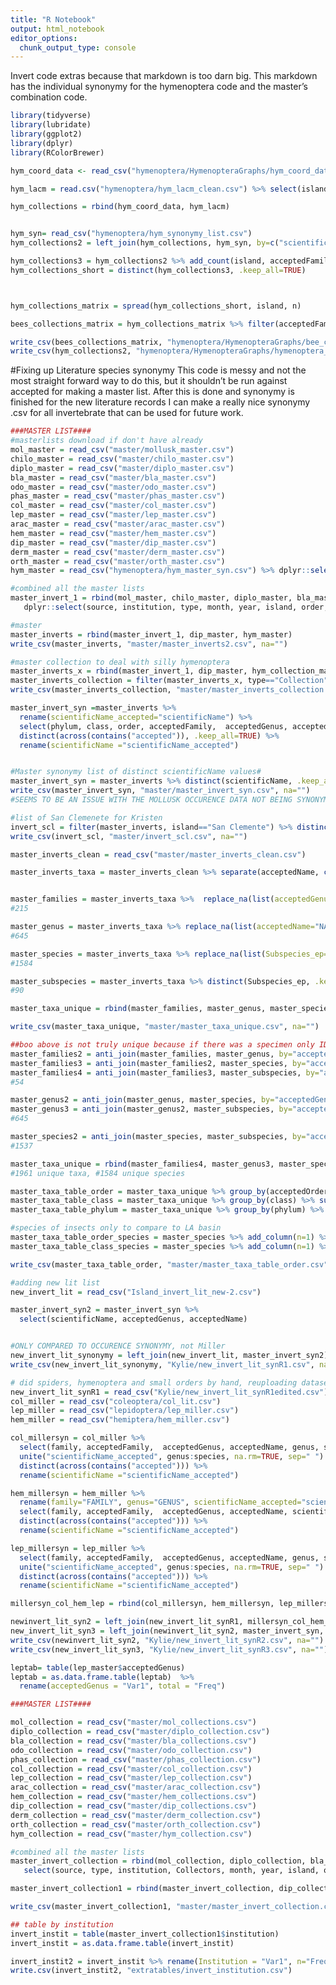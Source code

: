 ```yaml
---
title: "R Notebook"
output: html_notebook
editor_options: 
  chunk_output_type: console
---
```


Invert code extras because that markdown is too darn big. This markdown has the individual synonymy for the hymenoptera code and the master's combination code.

```r
library(tidyverse)
library(lubridate)
library(ggplot2)
library(dplyr)
library(RColorBrewer)
```

```r
hym_coord_data <- read_csv("hymenoptera/HymenopteraGraphs/hym_coord_data.csv") %>% select(island, source, month_arabic, day_arabic, year, island, order, scientificName, latitude, longitude, locality, institutionCode, Collector)

hym_lacm = read.csv("hymenoptera/hym_lacm_clean.csv") %>% select(island, source, month_arabic, day_arabic, year, island, order, scientificName, locality, collector) %>% add_column(latitude=NA, longitude=NA, institutionCode="LACM") %>% rename(Collector="collector")

hym_collections = rbind(hym_coord_data, hym_lacm)


hym_syn= read_csv("hymenoptera/hym_synonymy_list.csv")
hym_collections2 = left_join(hym_collections, hym_syn, by=c("scientificName"))

hym_collections3 = hym_collections2 %>% add_count(island, acceptedFamily, acceptedGenus, acceptedName, sort=TRUE) %>% select(island, acceptedFamily, acceptedGenus, acceptedName, scientificName, n) %>%   filter(!is.na(island))
hym_collections_short = distinct(hym_collections3, .keep_all=TRUE)



hym_collections_matrix = spread(hym_collections_short, island, n)

bees_collections_matrix = hym_collections_matrix %>% filter(acceptedFamily %in% c("Andrenidae", "Apidae", "Colletidae", "Megachilidae", "Halictidae"))

write_csv(bees_collections_matrix, "hymenoptera/HymenopteraGraphs/bee_collections_matrix.csv", na="")
write_csv(hym_collections2, "hymenoptera/HymenopteraGraphs/hymenoptera_collections_list.csv")
```



#Fixing up Literature species synonymy
This code is messy and not the most straight forward way to do this, but it shouldn't be run against accepted for making a master list. After this is done and synonymy is finished for the new literature records I can make a really nice synonymy .csv for all invertebrate that can be used for future work. 
```r
###MASTER LIST####
#masterlists download if don't have already
mol_master = read_csv("master/mollusk_master.csv")
chilo_master = read_csv("master/chilo_master.csv")
diplo_master = read_csv("master/diplo_master.csv")
bla_master = read_csv("master/bla_master.csv")
odo_master = read_csv("master/odo_master.csv")
phas_master = read_csv("master/phas_master.csv")
col_master = read_csv("master/col_master.csv")
lep_master = read_csv("master/lep_master.csv")
arac_master = read_csv("master/arac_master.csv")
hem_master = read_csv("master/hem_master.csv")
dip_master = read_csv("master/dip_master.csv")
derm_master = read_csv("master/derm_master.csv")
orth_master = read_csv("master/orth_master.csv")
hym_master = read_csv("hymenoptera/hym_master_syn.csv") %>% dplyr::select(source, month, year, island, order, acceptedFamily, acceptedGenus, acceptedName, scientificName) %>% add_column(latitude=NA, longitude=NA, phylum="Arthropoda", class="Insecta", type="undet", institution="undet")

#combined all the master lists
master_invert_1 = rbind(mol_master, chilo_master, diplo_master, bla_master, odo_master, phas_master, col_master, lep_master, arac_master, orth_master, derm_master, hem_master) %>% 
   dplyr::select(source, institution, type, month, year, island, order, acceptedFamily, acceptedGenus, acceptedName, scientificName, latitude, longitude, phylum, class)

#master
master_inverts = rbind(master_invert_1, dip_master, hym_master)
write_csv(master_inverts, "master/master_inverts2.csv", na="")

#master collection to deal with silly hymenoptera 
master_inverts_x = rbind(master_invert_1, dip_master, hym_collection_master) 
master_inverts_collection = filter(master_inverts_x, type=="Collection")
write_csv(master_inverts_collection, "master/master_inverts_collection.csv", na="")

master_invert_syn =master_inverts %>%
  rename(scientificName_accepted="scientificName") %>%
  select(phylum, class, order, acceptedFamily,  acceptedGenus, acceptedName, scientificName_accepted) %>%
  distinct(across(contains("accepted")), .keep_all=TRUE) %>%
  rename(scientificName ="scientificName_accepted")


#Master synonymy list of distinct scientificName values#
master_invert_syn = master_inverts %>% distinct(scientificName, .keep_all=TRUE) %>% select(phylum, class, order, scientificName, acceptedFamily, acceptedGenus, acceptedName)
write_csv(master_invert_syn, "master/master_invert_syn.csv", na="")
#SEEMS TO BE AN ISSUE WITH THE MOLLUSK OCCURENCE DATA NOT BEING SYNONYMIZED !!!

#list of San Clemenete for Kristen
invert_scl = filter(master_inverts, island=="San Clemente") %>% distinct(scientificName, .keep_all=TRUE) %>% select(island, phylum, class, order, acceptedFamily, acceptedGenus, acceptedName, scientificName)
write_csv(invert_scl, "master/invert_scl.csv", na="")
```

```r
master_inverts_clean = read_csv("master/master_inverts_clean.csv")

master_inverts_taxa = master_inverts_clean %>% separate(acceptedName, c("Species1", "Species2", "Subspecies_ep"), remove=FALSE, convert=FALSE) %>% unite("acceptedName2", "Species1":"Species2", remove=TRUE, sep=" ", na.rm=TRUE)  %>% rename(acceptedOrder="order") %>% dplyr::select(phylum, class, acceptedOrder, acceptedFamily, acceptedGenus, acceptedName, acceptedName2, Subspecies_ep)


master_families = master_inverts_taxa %>%  replace_na(list(acceptedGenus="NA")) %>% filter(acceptedGenus=="NA") %>% distinct(acceptedFamily, .keep_all=TRUE) %>% drop_na(acceptedFamily)
#215

master_genus = master_inverts_taxa %>% replace_na(list(acceptedName="NA")) %>% filter(acceptedName=="NA") %>% distinct(acceptedGenus, .keep_all=TRUE) %>% drop_na(acceptedGenus)
#645

master_species = master_inverts_taxa %>% replace_na(list(Subspecies_ep="NA")) %>%  filter(Subspecies_ep=="NA") %>% distinct(acceptedName, .keep_all=TRUE) %>% drop_na(acceptedName)
#1584

master_subspecies = master_inverts_taxa %>% distinct(Subspecies_ep, .keep_all=TRUE) %>% drop_na(Subspecies_ep)
#90 

master_taxa_unique = rbind(master_families, master_genus, master_species, master_subspecies)

write_csv(master_taxa_unique, "master/master_taxa_unique.csv", na="")

##boo above is not truly unique because if there was a specimen only IDed to family now it will be pulled out to the family list even if there are other things IDed to genus
master_families2 = anti_join(master_families, master_genus, by="acceptedFamily")
master_families3 = anti_join(master_families2, master_species, by="acceptedFamily")
master_families4 = anti_join(master_families3, master_subspecies, by="acceptedFamily")
#54

master_genus2 = anti_join(master_genus, master_species, by="acceptedGenus")
master_genus3 = anti_join(master_genus2, master_subspecies, by="acceptedGenus")
#645

master_species2 = anti_join(master_species, master_subspecies, by="acceptedName2")
#1537

master_taxa_unique = rbind(master_families4, master_genus3, master_species2, master_subspecies) %>% add_column(n=1)
#1961 unique taxa, #1584 unique species

master_taxa_table_order = master_taxa_unique %>% group_by(acceptedOrder) %>% summarise("taxa richness"=sum(n))
master_taxa_table_class = master_taxa_unique %>% group_by(class) %>% summarise("taxa richness"=sum(n))
master_taxa_table_phylum = master_taxa_unique %>% group_by(phylum) %>% summarise("taxa richness"=sum(n))

#species of insects only to compare to LA basin 
master_taxa_table_order_species = master_species %>% add_column(n=1) %>% group_by(acceptedOrder) %>% summarise("taxa richness"=sum(n))
master_taxa_table_class_species = master_species %>% add_column(n=1) %>% group_by(class) %>% summarise("taxa richness"=sum(n))

write_csv(master_taxa_table_order, "master/master_taxa_table_order.csv")
```


``` r

#adding new lit list 
new_invert_lit = read_csv("Island_invert_lit_new-2.csv")

master_invert_syn2 = master_invert_syn %>%
  select(scientificName, acceptedGenus, acceptedName)


#ONLY COMPARED TO OCCURENCE SYNONYMY, not Miller 
new_invert_lit_synonymy = left_join(new_invert_lit, master_invert_syn2)
write_csv(new_invert_lit_synonymy, "Kylie/new_invert_lit_synR1.csv", na="")

# did spiders, hymenoptera and small orders by hand, reuploading dataset and then will compare to miller lit synonymy for hemiptera, coleoptera and lepidoptera
new_invert_lit_synR1 = read_csv("Kylie/new_invert_lit_synR1edited.csv")
col_miller = read_csv("coleoptera/col_lit.csv")
lep_miller = read_csv("lepidoptera/lep_miller.csv")
hem_miller = read_csv("hemiptera/hem_miller.csv")

col_millersyn = col_miller %>%
  select(family, acceptedFamily,  acceptedGenus, acceptedName, genus, species) %>%
  unite("scientificName_accepted", genus:species, na.rm=TRUE, sep=" ") %>%
  distinct(across(contains("accepted"))) %>%
  rename(scientificName ="scientificName_accepted")

hem_millersyn = hem_miller %>%
  rename(family="FAMILY", genus="GENUS", scientificName_accepted="scientificName") %>%
  select(family, acceptedFamily,  acceptedGenus, acceptedName, scientificName_accepted) %>%
  distinct(across(contains("accepted"))) %>%
  rename(scientificName ="scientificName_accepted")

lep_millersyn = lep_miller %>%
  select(family, acceptedFamily,  acceptedGenus, acceptedName, genus, species) %>%
  unite("scientificName_accepted", genus:species, na.rm=TRUE, sep=" ") %>%
  distinct(across(contains("accepted"))) %>%
  rename(scientificName ="scientificName_accepted")

millersyn_col_hem_lep = rbind(col_millersyn, hem_millersyn, lep_millersyn)

newinvert_lit_syn2 = left_join(new_invert_lit_synR1, millersyn_col_hem_lep, by="scientificName")
new_invert_lit_syn3 = left_join(newinvert_lit_syn2, master_invert_syn, by="scientificName")
write_csv(newinvert_lit_syn2, "Kylie/new_invert_lit_synR2.csv", na="")
write_csv(new_invert_lit_syn3, "Kylie/new_invert_lit_synR3.csv", na="")

leptab= table(lep_master$acceptedGenus)
leptab = as.data.frame.table(leptab)  %>%
  rename(acceptedGenus = "Var1", total = "Freq")
```

```r
###MASTER LIST####

mol_collection = read_csv("master/mol_collections.csv") 
diplo_collection = read_csv("master/diplo_collection.csv")
bla_collection = read_csv("master/bla_collections.csv")
odo_collection = read_csv("master/odo_collection.csv")
phas_collection = read_csv("master/phas_collection.csv")
col_collection = read_csv("master/col_collection.csv")
lep_collection = read_csv("master/lep_collection.csv")
arac_collection = read_csv("master/arac_collection.csv")
hem_collection = read_csv("master/hem_collections.csv")
dip_collection = read_csv("master/dip_collections.csv")
derm_collection = read_csv("master/derm_collection.csv")
orth_collection = read_csv("master/orth_collection.csv")
hym_collection = read_csv("master/hym_collection.csv") 

#combined all the master lists
master_invert_collection = rbind(mol_collection, diplo_collection, bla_collection, odo_collection, phas_collection, col_collection, lep_collection, arac_collection, orth_collection, derm_collection, hem_collection, hym_collection) %>% 
   select(source, type, institution, Collectors, month, year, island, order, acceptedFamily, acceptedGenus, acceptedName, scientificName, latitude, longitude) %>% drop_na(source) 

master_invert_collection1 = rbind(master_invert_collection, dip_collection) %>% rename(collectors="Collectors")

write_csv(master_invert_collection1, "master/master_invert_collection.csv", na="")

## table by institution 
invert_instit = table(master_invert_collection1$institution)
invert_instit = as.data.frame.table(invert_instit)

invert_instit2 = invert_instit %>% rename(Institution = "Var1", n="Freq") %>%  arrange(desc(n))
write.csv(invert_instit2, "extratables/invert_institution.csv")

```